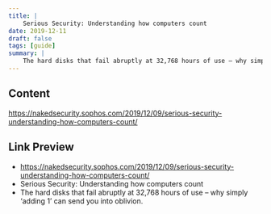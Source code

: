 ```yaml
---
title: |
    Serious Security: Understanding how computers count
date: 2019-12-11
draft: false
tags: [guide]
summary: |
    The hard disks that fail abruptly at 32,768 hours of use – why simply ‘adding 1’ can send you into oblivion.
---
```


## Content

https://nakedsecurity.sophos.com/2019/12/09/serious-security-understanding-how-computers-count/

## Link Preview

- https://nakedsecurity.sophos.com/2019/12/09/serious-security-understanding-how-computers-count/
- Serious Security: Understanding how computers count
- The hard disks that fail abruptly at 32,768 hours of use – why simply ‘adding 1’ can send you into oblivion.
